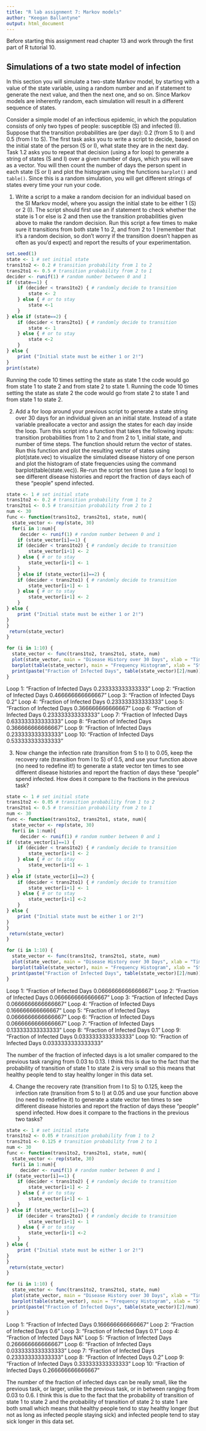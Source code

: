 ```yaml
---
title: "R lab assignment 7: Markov models"
author: "Keegan Ballantyne"
output: html_document
---
```


Before starting this assignment read chapter 13 and work through the first part of R tutorial 10.


## Simulations of a two state model of infection

In this section you will simulate a two-state Markov model, by starting with a value of the state variable, using a random number and an if statement to generate the next value, and then the next one, and so on.  Since Markov models are inherently random, each simulation will result in a different sequence of states.

Consider a simple model of an infectious epidemic, in which the population consists of only two types of people: susceptible (S) and infected (I). Suppose that the transition probabilities are (per day): 0.2 (from S to I) and 0.5 (from I to S). The first task asks you to write a script to decide, based on the initial state of the person (S or I), what state they are in the next day. Task 1.2 asks you to repeat that decision (using a for loop) to generate a string of states (S and I) over a given number of days, which you will save as a vector. You will then count the number of days the person spent in each state (S or I) and plot the histogram using the functions `barplot()` and `table()`. Since this is a random simulation, you will get different strings of states every time your run your code.

1. Write a script to a make a random decision for an individual based on the SI Markov model, where you assign the initial state to be either 1 (S) or 2 (I). The script should first use an if statement to check whether the state is 1 or else is 2 and then use the transition probabilities given above to make the random decision. Run this script a few times to make sure it transitions from both state 1 to 2, and from 2 to 1 (remember that it's a random decision, so don't worry if the transition doesn't happen as often as you'd expect) and report the results of your experimentation.

```r
set.seed(1)
state <- 1 # set initial state
trans1to2 <- 0.2 # transition probability from 1 to 2
trans2to1 <- 0.5 # transition probability from 2 to 1
decider <- runif(1) # random number between 0 and 1
if (state==1) {
    if (decider < trans1to2) { # randomly decide to transition
        state <- 2
    } else { # or to stay
        state <-1
    }
} else if (state==2) {
    if (decider < trans2to1) { # randomly decide to transition
        state <- 1 
    } else { # or to stay
        state <-2
    }
} else {
    print ("Initial state must be either 1 or 2!")
}
print(state) 
```

Running the code 10 times setting the state as state 1 the code would go from state 1 to state 2 and from state 2 to state 1.
Running the code 10 times setting the state as state 2 the code would go from state 2 to state 1 and from state 1 to state 2.

2. Add a for loop around your previous script to generate a state string over 30 days for an individual given an an initial state. Instead of a state variable preallocate a vector and assign the states for each day inside the loop. Turn this script into a function that takes the following inputs: transition probabilities from 1 to 2 and from 2 to 1, initial state, and number of time steps. The function should return the vector of states. Run this function and plot the resulting vector of states using plot(state.vec) to visualize the simulated disease history of one person and plot the histogram of state frequencies using the command barplot(table(state.vec)). Re-run the script ten times (use a for loop) to see different disease histories and report the fraction of days each of these "people" spend infected.

```r
state <- 1 # set initial state
trans1to2 <- 0.2 # transition probability from 1 to 2
trans2to1 <- 0.5 # transition probability from 2 to 1
num <- 30
func <- function(trans1to2, trans2to1, state, num){
  state_vector <- rep(state, 30)
  for(i in 1:num){
     decider <- runif(1) # random number between 0 and 1
    if (state_vector[i]==1) {
    if (decider < trans1to2) { # randomly decide to transition
        state_vector[i+1] <- 2
    } else { # or to stay
        state_vector[i+1] <- 1
    }
    } else if (state_vector[i]==2) {
    if (decider < trans2to1) { # randomly decide to transition
        state_vector[i+1] <- 1 
    } else { # or to stay
        state_vector[i+1] <- 2
    }
} else {
    print ("Initial state must be either 1 or 2!")
}
}
 return(state_vector)
}

for (i in 1:10) {
  state_vector <- func(trans1to2, trans2to1, state, num)
  plot(state_vector, main = "Disease History over 30 Days", xlab = "Time (Days)", ylab = "State of the Individual")
  barplot(table(state_vector), main = "Frequency Histogram", xlab = "States", ylim = c(0,30))
  print(paste("Fraction of Infected Days", table(state_vector)[2]/num))
}
```

Loop 1: "Fraction of Infected Days 0.233333333333333"
Loop 2: "Fraction of Infected Days 0.466666666666667"
Loop 3: "Fraction of Infected Days 0.2"
Loop 4: "Fraction of Infected Days 0.233333333333333"
Loop 5: "Fraction of Infected Days 0.366666666666667"
Loop 6: "Fraction of Infected Days 0.233333333333333"
Loop 7: "Fraction of Infected Days 0.633333333333333"
Loop 8: "Fraction of Infected Days 0.366666666666667"
Loop 9: "Fraction of Infected Days 0.233333333333333"
Loop 10: "Fraction of Infected Days 0.533333333333333"

3. Now change the infection rate (transition from S to I) to 0.05, keep the recovery rate (transition from I to S) of 0.5, and use your function above (no need to redefine it!) to generate a state vector ten times to see different disease histories and report the fraction of days these "people" spend infected. How does it compare to the fractions in the previous task?

```r
state <- 1 # set initial state
trans1to2 <- 0.05 # transition probability from 1 to 2
trans2to1 <- 0.5 # transition probability from 2 to 1
num <- 30
func <- function(trans1to2, trans2to1, state, num){
  state_vector <- rep(state, 30)
  for(i in 1:num){
     decider <- runif(1) # random number between 0 and 1
if (state_vector[i]==1) {
    if (decider < trans1to2) { # randomly decide to transition
        state_vector[i+1] <- 2
    } else { # or to stay
        state_vector[i+1] <- 1
    }
} else if (state_vector[i]==2) {
    if (decider < trans2to1) { # randomly decide to transition
        state_vector[i+1] <- 1 
    } else { # or to stay
        state_vector[i+1] <-2
    }
} else {
    print ("Initial state must be either 1 or 2!")
}
}
 return(state_vector)
}

for (i in 1:10) {
  state_vector <- func(trans1to2, trans2to1, state, num)
  plot(state_vector, main = "Disease History over 30 Days", xlab = "Time (Days)", ylab = "State of the Individual")
  barplot(table(state_vector), main = "Frequency Histogram", xlab = "States", ylim = c(0,30))
  print(paste("Fraction of Infected Days", table(state_vector)[2]/num))
}
```

Loop 1: "Fraction of Infected Days 0.0666666666666667"
Loop 2: "Fraction of Infected Days 0.0666666666666667"
Loop 3: "Fraction of Infected Days 0.0666666666666667"
Loop 4: "Fraction of Infected Days 0.166666666666667"
Loop 5: "Fraction of Infected Days 0.0666666666666667"
Loop 6: "Fraction of Infected Days 0.0666666666666667"
Loop 7: "Fraction of Infected Days 0.133333333333333"
Loop 8: "Fraction of Infected Days 0.1"
Loop 9: "Fraction of Infected Days 0.0333333333333333"
Loop 10: "Fraction of Infected Days 0.0333333333333333"

The number of the fraction of infected days is a lot smaller compared to the previous task ranging from 0.03 to 0.13. I think this is due to the fact that the probability of transition of state 1 to state 2 is very small so this means that healthy people tend to stay healthy longer in this data set.

4. Change the recovery rate (transition from I to S) to 0.125, keep the infection rate (transition from S to I) at 0.05 and use your function above (no need to redefine it) to generate a state vector ten times to see different disease histories and report the fraction of days these "people" spend infected. How does it compare to the fractions in the previous two tasks?

```r
state <- 1 # set initial state
trans1to2 <- 0.05 # transition probability from 1 to 2
trans2to1 <- 0.125 # transition probability from 2 to 1
num <- 30
func <- function(trans1to2, trans2to1, state, num){
  state_vector <- rep(state, 30)
  for(i in 1:num){
     decider <- runif(1) # random number between 0 and 1
if (state_vector[i]==1) {
    if (decider < trans1to2) { # randomly decide to transition
        state_vector[i+1] <- 2
    } else { # or to stay
        state_vector[i+1] <- 1
    }
} else if (state_vector[i]==2) {
    if (decider < trans2to1) { # randomly decide to transition
        state_vector[i+1] <- 1 
    } else { # or to stay
        state_vector[i+1] <-2
    }
} else {
    print ("Initial state must be either 1 or 2!")
}
}
 return(state_vector)
}

for (i in 1:10) {
  state_vector <- func(trans1to2, trans2to1, state, num)
  plot(state_vector, main = "Disease History over 30 Days", xlab = "Time (Days)", ylab = "State of the Individual")
  barplot(table(state_vector), main = "Frequency Histogram", xlab = "States", ylim = c(0,30))
  print(paste("Fraction of Infected Days", table(state_vector)[2]/num))
}
```

Loop 1: "Fraction of Infected Days 0.166666666666667"
Loop 2: "Fraction of Infected Days 0.6"
Loop 3: "Fraction of Infected Days 0.1"
Loop 4: "Fraction of Infected Days NA"
Loop 5: "Fraction of Infected Days 0.266666666666667"
Loop 6: "Fraction of Infected Days 0.0333333333333333"
Loop 7: "Fraction of Infected Days 0.233333333333333"
Loop 8: "Fraction of Infected Days 0.2"
Loop 9: "Fraction of Infected Days 0.333333333333333"
Loop 10: "Fraction of Infected Days 0.266666666666667"

The number of the fraction of infected days can be really small, like the previous task, or larger, unlike the previous task, or in between ranging from 0.03 to 0.6. I think this is due to the fact that the probability of transition of state 1 to state 2 and the probability of transition of state 2 to state 1 are both small which means that healthy people tend to stay healthy longer (but not as long as infected people staying sick) and infected people tend to stay sick longer in this data set.



